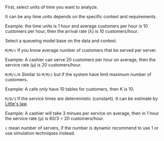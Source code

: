 First, select units of time you want to analyze.

It can be any time units depends on the specific context and requirements.

Example: the time units is 1 hour and average customers per hour is 10 customers per hour, then the arrival rate (λ) is 10 customers/hour.

Select a queueing model base on the data and context.

`M/M/c` If you know average number of customers that be served per server.

Example: A cashier can serve 20 customers per hour on average, then the service rate (μ) is 20 customers/hour.

`M/M/c/K` Similar to `M/M/c` but if the system have limit maximum number of customers.

Example: A cafe only have 10 tables for customers, then K is 10.

`M/D/1` If the service times are deterministic (constant). It can be estimate by [Little's law](https://en.wikipedia.org/wiki/Little%27s_law).

Example: A cashier will take 3 minues per service on average, then in 1 hour the service rate (μ) is 60/3 = 20 customers/hour.

`c` mean number of servers, if the number is dynamic recommend to use 1 or use simulation techniques instead.
